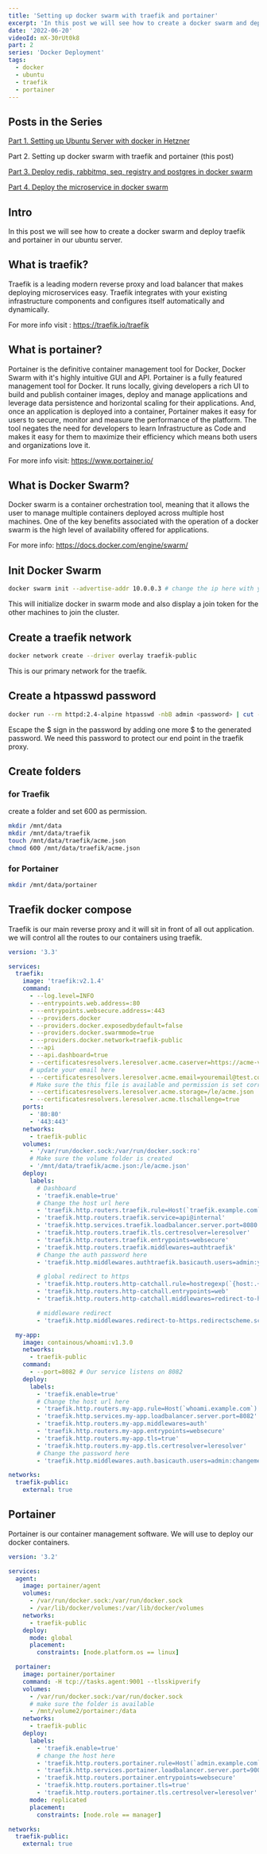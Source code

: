 ```yaml
---
title: 'Setting up docker swarm with traefik and portainer'
excerpt: 'In this post we will see how to create a docker swarm and deploy traefik and portainer in our ubuntu server.'
date: '2022-06-20'
videoId: mX-30rUt0k8
part: 2
series: 'Docker Deployment'
tags:
  - docker
  - ubuntu
  - traefik
  - portainer
---
```


## Posts in the Series

[Part 1. Setting up Ubuntu Server with docker in Hetzner](/posts/part-1-setup-docker-with-ubuntu-server-in-hetzner)

Part 2. Setting up docker swarm with traefik and portainer (this post)

[Part 3. Deploy redis, rabbitmq, seq, registry and postgres in docker swarm](/posts/part-3-deploy-registry-redis-rabitmq-postgresql-in-docker)

[Part 4. Deploy the microservice in docker swarm](/posts/part-4-prepare-and-deploy-microservice-in-docker)

<YoutubeVideo videoId={props.videoId} />

<TOCInline toc={props.toc} asDisclosure />

## Intro

In this post we will see how to create a docker swarm and deploy traefik and portainer in our ubuntu server.

## What is traefik?

Traefik is a leading modern reverse proxy and load balancer that makes deploying microservices easy. Traefik integrates with your existing infrastructure components and configures itself automatically and dynamically.

For more info visit : https://traefik.io/traefik

## What is portainer?

Portainer is the definitive container management tool for Docker, Docker Swarm with it's highly intuitive GUI and API. Portainer is a fully featured management tool for Docker. It runs locally, giving developers a rich UI to build and publish container images, deploy and manage applications and leverage data persistence and horizontal scaling for their applications. And, once an application is deployed into a container, Portainer makes it easy for users to secure, monitor and measure the performance of the platform. The tool negates the need for developers to learn Infrastructure as Code and makes it easy for them to maximize their efficiency which means both users and organizations love it.

For more info visit: https://www.portainer.io/

## What is Docker Swarm?

Docker swarm is a container orchestration tool, meaning that it allows the user to manage multiple containers deployed across multiple host machines. One of the key benefits associated with the operation of a docker swarm is the high level of availability offered for applications.

For more info: https://docs.docker.com/engine/swarm/

## Init Docker Swarm

```bash
docker swarm init --advertise-addr 10.0.0.3 # change the ip here with your machine ip
```

This will initialize docker in swarm mode and also display a join token for the other machines to join the cluster.

## Create a traefik network

```bash
docker network create --driver overlay traefik-public
```

This is our primary network for the traefik.

## Create a htpasswd password

```bash
docker run --rm httpd:2.4-alpine htpasswd -nbB admin <password> | cut -d ":" -f 2
```

Escape the $ sign in the password by adding one more $ to the generated password. We need this password to protect our end point in the traefik proxy.

## Create folders

### for Traefik

create a folder and set 600 as permission.

```bash
mkdir /mnt/data
mkdir /mnt/data/traefik
touch /mnt/data/traefik/acme.json
chmod 600 /mnt/data/traefik/acme.json
```

### for Portainer

```bash
mkdir /mnt/data/portainer
```

## Traefik docker compose

Traefik is our main reverse proxy and it will sit in front of all out application. we will control all the routes to our containers using traefik.

```yml
version: '3.3'

services:
  traefik:
    image: 'traefik:v2.1.4'
    command:
      - --log.level=INFO
      - --entrypoints.web.address=:80
      - --entrypoints.websecure.address=:443
      - --providers.docker
      - --providers.docker.exposedbydefault=false
      - --providers.docker.swarmmode=true
      - --providers.docker.network=traefik-public
      - --api
      - --api.dashboard=true
      - --certificatesresolvers.leresolver.acme.caserver=https://acme-v02.api.letsencrypt.org/directory
      # update your email here
      - --certificatesresolvers.leresolver.acme.email=youremail@test.com
      # Make sure the this file is available and permission is set correctly
      - --certificatesresolvers.leresolver.acme.storage=/le/acme.json
      - --certificatesresolvers.leresolver.acme.tlschallenge=true
    ports:
      - '80:80'
      - '443:443'
    networks:
      - traefik-public
    volumes:
      - '/var/run/docker.sock:/var/run/docker.sock:ro'
      # Make sure the volume folder is created
      - '/mnt/data/traefik/acme.json:/le/acme.json'
    deploy:
      labels:
        # Dashboard
        - 'traefik.enable=true'
        # Change the host url here
        - 'traefik.http.routers.traefik.rule=Host(`traefik.example.com`)'
        - 'traefik.http.routers.traefik.service=api@internal'
        - 'traefik.http.services.traefik.loadbalancer.server.port=8080'
        - 'traefik.http.routers.traefik.tls.certresolver=leresolver'
        - 'traefik.http.routers.traefik.entrypoints=websecure'
        - 'traefik.http.routers.traefik.middlewares=authtraefik'
        # Change the auth password here
        - 'traefik.http.middlewares.authtraefik.basicauth.users=admin:yournewpassword' # user/password

        # global redirect to https
        - 'traefik.http.routers.http-catchall.rule=hostregexp(`{host:.+}`)'
        - 'traefik.http.routers.http-catchall.entrypoints=web'
        - 'traefik.http.routers.http-catchall.middlewares=redirect-to-https'

        # middleware redirect
        - 'traefik.http.middlewares.redirect-to-https.redirectscheme.scheme=https'

  my-app:
    image: containous/whoami:v1.3.0
    networks:
      - traefik-public
    command:
      - --port=8082 # Our service listens on 8082
    deploy:
      labels:
        - 'traefik.enable=true'
        # Change the host url here
        - 'traefik.http.routers.my-app.rule=Host(`whoami.example.com`)'
        - 'traefik.http.services.my-app.loadbalancer.server.port=8082'
        - 'traefik.http.routers.my-app.middlewares=auth'
        - 'traefik.http.routers.my-app.entrypoints=websecure'
        - 'traefik.http.routers.my-app.tls=true'
        - 'traefik.http.routers.my-app.tls.certresolver=leresolver'
        # Change the password here
        - 'traefik.http.middlewares.auth.basicauth.users=admin:changeme' # user/password

networks:
  traefik-public:
    external: true
```

## Portainer

Portainer is our container management software. We will use to deploy our docker containers.

```yml
version: '3.2'

services:
  agent:
    image: portainer/agent
    volumes:
      - /var/run/docker.sock:/var/run/docker.sock
      - /var/lib/docker/volumes:/var/lib/docker/volumes
    networks:
      - traefik-public
    deploy:
      mode: global
      placement:
        constraints: [node.platform.os == linux]

  portainer:
    image: portainer/portainer
    command: -H tcp://tasks.agent:9001 --tlsskipverify
    volumes:
      - /var/run/docker.sock:/var/run/docker.sock
      # make sure the folder is available
      - /mnt/volume2/portainer:/data
    networks:
      - traefik-public
    deploy:
      labels:
        - 'traefik.enable=true'
        # change the host here
        - 'traefik.http.routers.portainer.rule=Host(`admin.example.com`)'
        - 'traefik.http.services.portainer.loadbalancer.server.port=9000'
        - 'traefik.http.routers.portainer.entrypoints=websecure'
        - 'traefik.http.routers.portainer.tls=true'
        - 'traefik.http.routers.portainer.tls.certresolver=leresolver'
      mode: replicated
      placement:
        constraints: [node.role == manager]

networks:
  traefik-public:
    external: true
```
